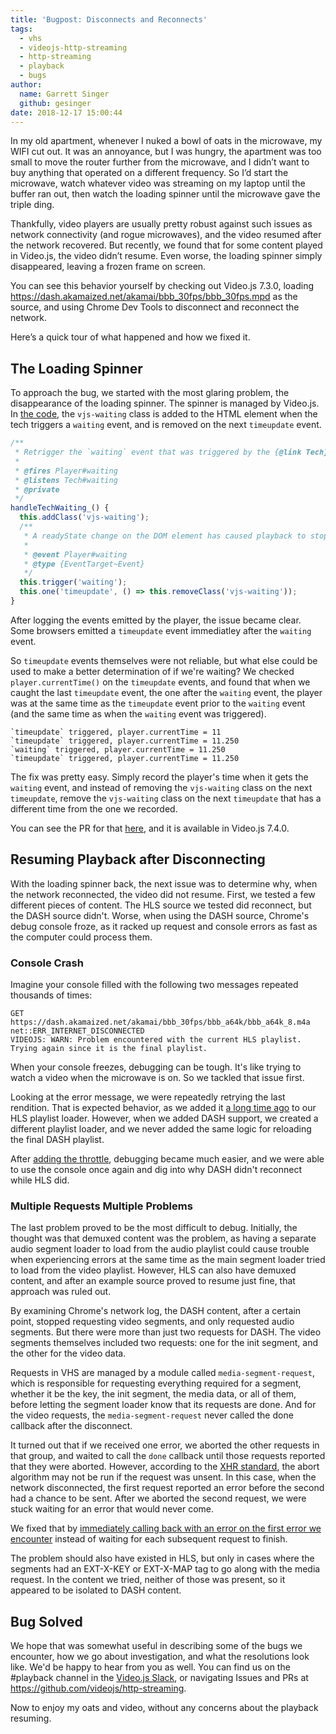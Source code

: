 ```yaml
---
title: 'Bugpost: Disconnects and Reconnects'
tags:
  - vhs
  - videojs-http-streaming
  - http-streaming
  - playback
  - bugs
author:
  name: Garrett Singer
  github: gesinger
date: 2018-12-17 15:00:44
---
```


In my old apartment, whenever I nuked a bowl of oats in the microwave, my WIFI cut out. It was an annoyance, but I was hungry, the apartment was too small to move the router further from the microwave, and I didn’t want to buy anything that operated on a different frequency. So I’d start the microwave, watch whatever video was streaming on my laptop until the buffer ran out, then watch the loading spinner until the microwave gave the triple ding.

Thankfully, video players are usually pretty robust against such issues as network connectivity (and rogue microwaves), and the video resumed after the network recovered. But recently, we found that for some content played in Video.js, the video didn’t resume. Even worse, the loading spinner simply disappeared, leaving a frozen frame on screen.

You can see this behavior yourself by checking out Video.js 7.3.0, loading https://dash.akamaized.net/akamai/bbb_30fps/bbb_30fps.mpd as the source, and using Chrome Dev Tools to disconnect and reconnect the network.

Here’s a quick tour of what happened and how we fixed it.

## The Loading Spinner

To approach the bug, we started with the most glaring problem, the disappearance of the loading spinner. The spinner is managed by Video.js. In [the code](https://github.com/videojs/video.js/blob/v7.3.0/src/js/player.js#L1598), the `vjs-waiting` class is added to the HTML element when the tech triggers a `waiting` event, and is removed on the next `timeupdate` event.

```javascript
/**
 * Retrigger the `waiting` event that was triggered by the {@link Tech}.
 *
 * @fires Player#waiting
 * @listens Tech#waiting
 * @private
 */
handleTechWaiting_() {
  this.addClass('vjs-waiting');
  /**
   * A readyState change on the DOM element has caused playback to stop.
   *
   * @event Player#waiting
   * @type {EventTarget~Event}
   */
  this.trigger('waiting');
  this.one('timeupdate', () => this.removeClass('vjs-waiting'));
}
```

After logging the events emitted by the player, the issue became clear. Some browsers emitted a `timeupdate` event immediatley after the `waiting` event.

So `timeupdate` events themselves were not reliable, but what else could be used to make a better determination of if we're waiting? We checked `player.currentTime()` on the `timeupdate` events, and found that when we caught the last `timeupdate` event, the one after the `waiting` event, the player was at the same time as the `timeupdate` event prior to the `waiting` event (and the same time as when the `waiting` event was triggered).

```
`timeupdate` triggered, player.currentTime = 11
`timeupdate` triggered, player.currentTime = 11.250
`waiting` triggered, player.currentTime = 11.250
`timeupdate` triggered, player.currentTime = 11.250
```

The fix was pretty easy. Simply record the player's time when it gets the `waiting` event, and instead of removing the `vjs-waiting` class on the next `timeupdate`, remove the `vjs-waiting` class on the next `timeupdate` that has a different time from the one we recorded.

You can see the PR for that [here](https://github.com/videojs/video.js/pull/5533), and it is available in Video.js 7.4.0.

## Resuming Playback after Disconnecting

With the loading spinner back, the next issue was to determine why, when the network reconnected, the video did not resume. First, we tested a few different pieces of content. The HLS source we tested did reconnect, but the DASH source didn't. Worse, when using the DASH source, Chrome's debug console froze, as it racked up request and console errors as fast as the computer could process them.

### Console Crash

Imagine your console filled with the following two messages repeated thousands of times:
```
GET https://dash.akamaized.net/akamai/bbb_30fps/bbb_a64k/bbb_a64k_8.m4a net::ERR_INTERNET_DISCONNECTED
VIDEOJS: WARN: Problem encountered with the current HLS playlist. Trying again since it is the final playlist.
```

When your console freezes, debugging can be tough. It's like trying to watch a video when the microwave is on. So we tackled that issue first.

Looking at the error message, we were repeatedly retrying the last rendition. That is expected behavior, as we added it [a long time ago](https://github.com/videojs/videojs-contrib-hls/pull/1039) to our HLS playlist loader. However, when we added DASH support, we created a different playlist loader, and we never added the same logic for reloading the final DASH playlist.

After [adding the throttle](https://github.com/videojs/http-streaming/pull/277), debugging became much easier, and we were able to use the console once again and dig into why DASH didn't reconnect while HLS did.

### Multiple Requests Multiple Problems

The last problem proved to be the most difficult to debug. Initially, the thought was that demuxed content was the problem, as having a separate audio segment loader to load from the audio playlist could cause trouble when experiencing errors at the same time as the main segment loader tried to load from the video playlist. However, HLS can also have demuxed content, and after an example source proved to resume just fine, that approach was ruled out.

By examining Chrome's network log, the DASH content, after a certain point, stopped requesting video segments, and only requested audio segments. But there were more than just two requests for DASH. The video segments themselves included two requests: one for the init segment, and the other for the video data.

Requests in VHS are managed by a module called `media-segment-request`, which is responsible for requesting everything required for a segment, whether it be the key, the init segment, the media data, or all of them, before letting the segment loader know that its requests are done. And for the video requests, the `media-segment-request` never called the done callback after the disconnect.

It turned out that if we received one error, we aborted the other requests in that group, and waited to call the `done` callback until those requests reported that they were aborted. However, according to the [XHR standard](https://xhr.spec.whatwg.org/#the-abort%28%29-method), the abort algorithm may not be run if the request was unsent. In this case, when the network disconnected, the first request reported an error before the second had a chance to be sent. After we aborted the second request, we were stuck waiting for an error that would never come.

We fixed that by [immediately calling back with an error on the first error we encounter](https://github.com/videojs/http-streaming/pull/286) instead of waiting for each subsequent request to finish.

The problem should also have existed in HLS, but only in cases where the segments had an EXT-X-KEY or EXT-X-MAP tag to go along with the media request. In the content we tried, neither of those was present, so it appeared to be isolated to DASH content.

## Bug Solved

We hope that was somewhat useful in describing some of the bugs we encounter, how we go about investigation, and what the resolutions look like. We'd be happy to hear from you as well. You can find us on the #playback channel in the [Video.js Slack](http://slack.videojs.com/), or navigating Issues and PRs at https://github.com/videojs/http-streaming.

Now to enjoy my oats and video, without any concerns about the playback resuming.
